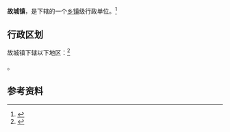 {{中国乡级行政区|14/04/29/104/000}}

'''故城镇'''，是{{PRC admin/fullname|14/04/29/104/000|3}}下辖的一个[[乡镇|乡镇]]级行政单位。<ref>{{PRC admin/ref sgc|{{PRC admin/parent|14/04/29/104/000}}}}</ref>

== 行政区划 ==

故城镇下辖以下地区：<ref>{{PRC admin/ref sgc|14/04/29/104/000}}</ref>

{{PRC admin/children|14/04/29/104/000}}。

== 参考资料 ==

{{reflist}}

{{行政区划小作品}}
{{PRC admin/navcat|14/04/29/104/000}}